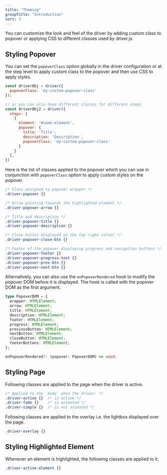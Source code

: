 ```yaml
---
title: "Theming"
groupTitle: "Introduction"
sort: 3
---
```


You can customize the look and feel of the driver by adding custom class to popover or applying CSS to different classes used by driver.js.

## Styling Popover

You can set the `popoverClass` option globally in the driver configuration or at the step level to apply custom class to the popover and then use CSS to apply styles.

```js
const driverObj = driver({
  popoverClass: 'my-custom-popover-class'
});

// or you can also have different classes for different steps
const driverObj2 = driver({
  steps: [
    {
      element: '#some-element',
      popover: {
        title: 'Title',
        description: 'Description',
        popoverClass: 'my-custom-popover-class'
      }
    }
  ],
})
```

Here is the list of classes applied to the popover which you can use in conjunction with `popoverClass` option to apply custom styles on the popover.

```css
/* Class assigned to popover wrapper */
.driver-popover {}

/* Arrow pointing towards the highlighted element */
.driver-popover-arrow {}

/* Title and description */
.driver-popover-title {}
.driver-popover-description {}

/* Close button displayed on the top right corner */
.driver-popover-close-btn {}

/* Footer of the popover displaying progress and navigation buttons */
.driver-popover-footer {}
.driver-popover-progress-text {}
.driver-popover-prev-btn {}
.driver-popover-next-btn {}
```

Alternatively, you can also use the `onPopoverRendered` hook to modify the popover DOM before it is displayed. The hook is called with the popover DOM as the first argument.

```typescript
type PopoverDOM = {
  wrapper: HTMLElement;
  arrow: HTMLElement;
  title: HTMLElement;
  description: HTMLElement;
  footer: HTMLElement;
  progress: HTMLElement;
  previousButton: HTMLElement;
  nextButton: HTMLElement;
  closeButton: HTMLElement;
  footerButtons: HTMLElement;
};

onPopoverRendered?: (popover: PopoverDOM) => void;
```

## Styling Page

Following classes are applied to the page when the driver is active.

```css
/* Applied to the `body` when the driver: */
.driver-active {}  /* is active */
.driver-fade {}    /* is animated */
.driver-simple {}  /* is not animated */
```

Following classes are applied to the overlay i.e. the lightbox displayed over the page.

```css
.driver-overlay {}
```

## Styling Highlighted Element

Whenever an element is highlighted, the following classes are applied to it.

```css
.driver-active-element {}
```